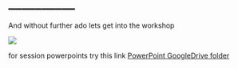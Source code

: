 # \_\_\_\_\_\_\_\_\_\_ {.unnumbered}

And without further ado lets get into the workshop

![](images/reading.png)

for session powerpoints try this link [PowerPoint GoogleDrive folder](https://drive.google.com/drive/folders/1DwvbK3JbLtRoo1Yd8nNb7BWO6RZ5CI7r?usp=drive_link)
